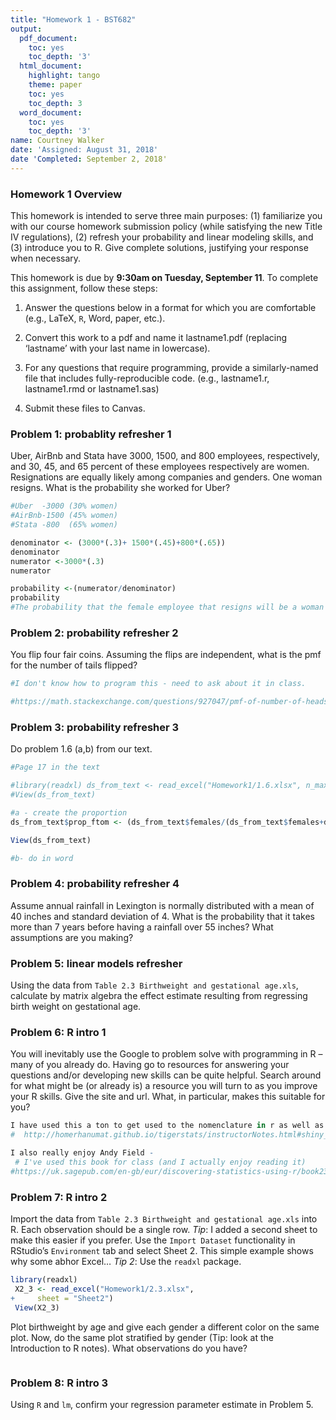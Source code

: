 ```yaml
---
title: "Homework 1 - BST682"
output:
  pdf_document:
    toc: yes
    toc_depth: '3'
  html_document:
    highlight: tango
    theme: paper
    toc: yes
    toc_depth: 3
  word_document:
    toc: yes
    toc_depth: '3'
name: Courtney Walker 
date: 'Assigned: August 31, 2018'
date 'Completed: September 2, 2018'
---
```



### Homework 1 Overview

This homework is intended to serve three main purposes: (1) familiarize you with our course homework submission policy (while satisfying the new Title IV regulations), (2) refresh your probability and linear modeling skills, and (3) introduce you to R.  Give complete solutions, justifying your response when necessary. 

This homework is due by **9:30am on Tuesday, September 11**.  To complete this assignment, follow these steps:

1. Answer the questions below in a format for which you are comfortable (e.g., LaTeX, $\texttt{R}$, Word, paper, etc.).


2. Convert this work to a pdf and name it lastname1.pdf (replacing 'lastname' with your last name in lowercase).

3. For any questions that require programming, provide a similarly-named file that includes fully-reproducible code.  (e.g., lastname1.r, lastname1.rmd or lastname1.sas)

4. Submit these files to Canvas.


### Problem 1: probablity refresher 1

Uber, AirBnb and Stata have 3000, 1500, and 800 employees, respectively, and 30, 45, and 65 percent of these employees respectively are women.  Resignations are equally likely among companies and genders.  One woman resigns.  What is the probability she worked for Uber?


```r
#Uber  -3000 (30% women) 
#AirBnb-1500 (45% women) 
#Stata -800  (65% women)

denominator <- (3000*(.3)+ 1500*(.45)+800*(.65))
denominator 
numerator <-3000*(.3)
numerator 

probability <-(numerator/denominator)
probability
#The probability that the female employee that resigns will be a woman is .43

```


### Problem 2: probability refresher 2

You flip four fair coins.  Assuming the flips are independent, what is the pmf for the number of tails flipped?


```r
#I don't know how to program this - need to ask about it in class. 

#https://math.stackexchange.com/questions/927047/pmf-of-number-of-heads-of-4-coin-tosses

```



### Problem 3: probability refresher 3

Do problem 1.6 (a,b) from our text.

```r
#Page 17 in the text 

#library(readxl) ds_from_text <- read_excel("Homework1/1.6.xlsx", n_max = 17)
#View(ds_from_text)

```

```r
#a - create the proportion 
ds_from_text$prop_ftom <- (ds_from_text$females/(ds_from_text$females+ds_from_text$males))

View(ds_from_text)
```

```r
#b- do in word 

```


### Problem 4: probability refresher 4


Assume annual rainfall in Lexington is normally distributed with a mean of 40 inches and standard deviation of 4. What is the probability that it takes more than 7 years before having a rainfall over 55 inches?  What assumptions are you making?



### Problem 5: linear models refresher

Using the data from `Table 2.3 Birthweight and gestational age.xls`, calculate by matrix algebra the effect estimate resulting from regressing birth weight on gestational age.



### Problem 6: R intro 1

You will inevitably use the Google to problem solve with programming in R -- many of you already do.  Having go to resources for answering your questions and/or developing new skills can be quite helpful.  Search around for what might be (or already is) a resource you will turn to as you improve your R skills.  Give the site and url.  What, in particular, makes this suitable for you?

```r
I have used this a ton to get used to the nomenclature in r as well as practice a bit - 
#  http://homerhanumat.github.io/tigerstats/instructorNotes.html#shiny_apps

I also really enjoy Andy Field - 
 # I've used this book for class (and I actually enjoy reading it)
#https://uk.sagepub.com/en-gb/eur/discovering-statistics-using-r/book236067


```


### Problem 7: R intro 2

Import the data from `Table 2.3 Birthweight and gestational age.xls` into R.  Each observation should be a single row.  *Tip*: I added a second sheet to make this easier if you prefer. Use the `Import Dataset` functionality in RStudio's `Environment` tab and select Sheet 2.  This simple example shows why some abhor Excel... *Tip 2*: Use the `readxl` package.

```r
library(readxl)
 X2_3 <- read_excel("Homework1/2.3.xlsx", 
+     sheet = "Sheet2")
 View(X2_3)
```


Plot birthweight by age and give each gender a different color on the same plot.  Now, do the same plot stratified by gender (Tip: look at the Introduction to R notes).  What observations do you have?

```r

```



### Problem 8: R intro 3

Using `R` and `lm`, confirm your regression parameter estimate in Problem 5.  
